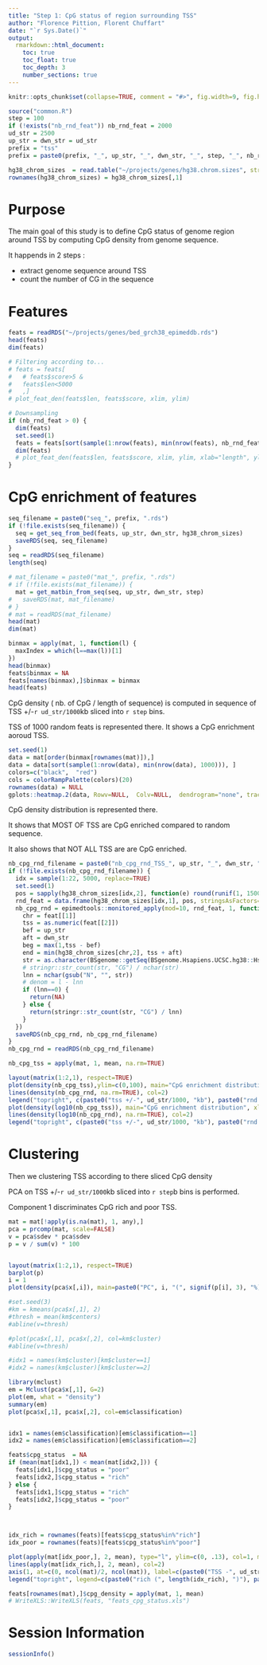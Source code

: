 ```yaml
---
title: "Step 1: CpG status of region surrounding TSS"
author: "Florence Pittion, Florent Chuffart"
date: "`r Sys.Date()`"
output: 
  rmarkdown::html_document:
    toc: true
    toc_float: true
    toc_depth: 3
    number_sections: true
---
```




```r
knitr::opts_chunk$set(collapse=TRUE, comment = "#>", fig.width=9, fig.height=6, eval=TRUE, echo=FALSE, results="hide")
```

```r
source("common.R")
step = 100
if (!exists("nb_rnd_feat")) nb_rnd_feat = 2000
ud_str = 2500
up_str = dwn_str = ud_str
prefix = "tss"
prefix = paste0(prefix, "_", up_str, "_", dwn_str, "_", step, "_", nb_rnd_feat, "")
```

```r
hg38_chrom_sizes  = read.table("~/projects/genes/hg38.chrom.sizes", stringsAsFactors=FALSE)
rownames(hg38_chrom_sizes) = hg38_chrom_sizes[,1]
```

# Purpose

The main goal of this study is to define CpG status of genome region around TSS by computing CpG density from genome sequence.

It happends in 2 steps : 
  
  - extract genome sequence around TSS
  - count the number of CG in the sequence


# Features

```r
feats = readRDS("~/projects/genes/bed_grch38_epimeddb.rds")
head(feats)
dim(feats)
```

```r
# Filtering according to...
# feats = feats[
#   # feats$score>5 &
#   feats$len<5000
#   ,]
# plot_feat_den(feats$len, feats$score, xlim, ylim)

# Downsampling
if (nb_rnd_feat > 0) {
  dim(feats)
  set.seed(1)
  feats = feats[sort(sample(1:nrow(feats), min(nrow(feats), nb_rnd_feat))),]
  dim(feats)  
  # plot_feat_den(feats$len, feats$score, xlim, ylim, xlab="length", ylab="#probes")
}
```


# CpG enrichment of features

```r
seq_filename = paste0("seq_", prefix, ".rds")
if (!file.exists(seq_filename)) {
  seq = get_seq_from_bed(feats, up_str, dwn_str, hg38_chrom_sizes)
  saveRDS(seq, seq_filename)
}
seq = readRDS(seq_filename)
length(seq)
```

```r
# mat_filename = paste0("mat_", prefix, ".rds")
# if (!file.exists(mat_filename)) {
  mat = get_matbin_from_seq(seq, up_str, dwn_str, step)
#   saveRDS(mat, mat_filename)
# }
# mat = readRDS(mat_filename)
head(mat)
dim(mat)

binmax = apply(mat, 1, function(l) {
  maxIndex = which(l==max(l))[1]
})
head(binmax)
feats$binmax = NA
feats[names(binmax),]$binmax = binmax
head(feats)
```



CpG density ( nb. of CpG / length of sequence) is computed in sequence of TSS +/-`r ud_str/1000`kb sliced into `r step` bins.

TSS of 1000 random feats is represented there. It shows a CpG enrichment aoroud TSS.

```r
set.seed(1)
data = mat[order(binmax[rownames(mat)]),]
data = data[sort(sample(1:nrow(data), min(nrow(data), 1000))), ]
colors=c("black",  "red")
cols = colorRampPalette(colors)(20)
rownames(data) = NULL
gplots::heatmap.2(data, Rowv=NULL,  Colv=NULL,  dendrogram="none", trace="none", col=cols, main=paste0("CpG enrichment (feats +/-", ud_str/1000, "kb, 1000 rnd feats)"), xaxt="n", mar=c(8,5))
```


CpG density distribution is represented there. 

It shows that MOST OF TSS are CpG enriched compared to random sequence.  

It also shows that NOT ALL TSS are are CpG enriched.

```r
nb_cpg_rnd_filename = paste0("nb_cpg_rnd_TSS_", up_str, "_", dwn_str, ".rds")
if (!file.exists(nb_cpg_rnd_filename)) {
  idx = sample(1:22, 5000, replace=TRUE)
  set.seed(1)
  pos = sapply(hg38_chrom_sizes[idx,2], function(e) round(runif(1, 15000, e-15000)))
  rnd_feat = data.frame(hg38_chrom_sizes[idx,1], pos, stringsAsFactors=FALSE)
  nb_cpg_rnd = epimedtools::monitored_apply(mod=10, rnd_feat, 1, function(feat) {
    chr = feat[[1]]
    tss = as.numeric(feat[[2]])
    bef = up_str
    aft = dwn_str
    beg = max(1,tss - bef)
    end = min(hg38_chrom_sizes[chr,2], tss + aft)
    str = as.character(BSgenome::getSeq(BSgenome.Hsapiens.UCSC.hg38::Hsapiens, chr, beg, end))
    # stringr::str_count(str, "CG") / nchar(str)
    lnn = nchar(gsub("N", "", str))
    # denom = l - lnn
    if (lnn==0) {
      return(NA)
    } else {
      return(stringr::str_count(str, "CG") / lnn)
    }
  })
  saveRDS(nb_cpg_rnd, nb_cpg_rnd_filename)
}
nb_cpg_rnd = readRDS(nb_cpg_rnd_filename)

nb_cpg_tss = apply(mat, 1, mean, na.rm=TRUE)

layout(matrix(1:2,1), respect=TRUE)
plot(density(nb_cpg_tss),ylim=c(0,100), main="CpG enrichment distribution", xlab="CpG density", ylab="", yaxt="n")
lines(density(nb_cpg_rnd, na.rm=TRUE), col=2)
legend("topright", c(paste0("tss +/-", ud_str/1000, "kb"), paste0("rnd pos +/-", ud_str/1000, "kb")), col=1:2, lty=1)
plot(density(log10(nb_cpg_tss)), main="CpG enrichment distribution", xlab="log10(CpG density)", ylab="", yaxt="n")
lines(density(log10(nb_cpg_rnd), na.rm=TRUE), col=2)
legend("topright", c(paste0("tss +/-", ud_str/1000, "kb"), paste0("rnd pos +/-", ud_str/1000, "kb")), col=1:2, lty=1)
```



# Clustering 


Then we clustering TSS according to there sliced CpG density

PCA on TSS +/-`r ud_str/1000`kb sliced into `r step`b bins is performed.

Component 1 discriminates CpG rich and poor TSS.

```r
mat = mat[!apply(is.na(mat), 1, any),] 
pca = prcomp(mat, scale=FALSE)
v = pca$sdev * pca$sdev
p = v / sum(v) * 100


layout(matrix(1:2,1), respect=TRUE)
barplot(p)
i = 1
plot(density(pca$x[,i]), main=paste0("PC", i, "(", signif(p[i], 3), "%)"))

#set.seed(3)
#km = kmeans(pca$x[,1], 2)
#thresh = mean(km$centers)
#abline(v=thresh)

#plot(pca$x[,1], pca$x[,2], col=km$cluster)
#abline(v=thresh)

#idx1 = names(km$cluster)[km$cluster==1]
#idx2 = names(km$cluster)[km$cluster==2]

library(mclust)
em = Mclust(pca$x[,1], G=2)
plot(em, what = "density")
summary(em)
plot(pca$x[,1], pca$x[,2], col=em$classification)


idx1 = names(em$classification)[em$classification==1]
idx2 = names(em$classification)[em$classification==2]

feats$cpg_status  = NA
if (mean(mat[idx1,]) < mean(mat[idx2,])) {
  feats[idx1,]$cpg_status = "poor"
  feats[idx2,]$cpg_status = "rich"  
} else {
  feats[idx1,]$cpg_status = "rich"
  feats[idx2,]$cpg_status = "poor"
}



idx_rich = rownames(feats)[feats$cpg_status%in%"rich"]
idx_poor = rownames(feats)[feats$cpg_status%in%"poor"]

plot(apply(mat[idx_poor,], 2, mean), type="l", ylim=c(0, .13), col=1, main="CpG enrichment", xaxt="n")
lines(apply(mat[idx_rich,], 2, mean), col=2)
axis(1, at=c(0, ncol(mat)/2, ncol(mat)), label=c(paste0("TSS -", ud_str/1000, "kb"), "TSS", paste0("TSS +", ud_str/1000, "kb")))
legend("topright", legend=c(paste0("rich (", length(idx_rich), ")"), paste0("poor (", length(idx_poor), ")")), col=1:2, lty=1)

feats[rownames(mat),]$cpg_density = apply(mat, 1, mean)
# WriteXLS::WriteXLS(feats, "feats_cpg_status.xls")
```

# Session Information

```r
sessionInfo()
```


